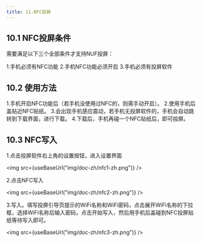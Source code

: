 ```yaml
---
title: 11.NFC投屏
---
```



## 10.1 NFC投屏条件

需要满足以下三个全部条件才支持NUF投屏：

1.手机必须有NFC功能
2.手机NFC功能必须开启
3.手机必须有投屏软件

## 10.2 使用方法

1.手机开启NFC功能后（若手机没使用过NFC的，则需手动开启）。
2.使用手机后盖贴近NFC贴纸。
3.会出现手机感应震动，若手机无投屏软件的，手机会自动跳转到下载界面，进行下载。
4.下载后，手机再碰一个NFC贴纸后，即可投屏。

## 10.3 NFC写入
1.点击投屏软件右上角的设置按钮，进入设置界面

<img  src={useBaseUrl("img/doc-zh/nfc1-zh.png")} />

2.点击NFC写入

<img  src={useBaseUrl("img/doc-zh/nfc2-zh.png")} />

3.写入。填写投屏引导页提示的WiFi名称和WiFi密码，点击展开WiFi名称的下拉框，选择WiFi名称后输入密码，点击开始写入，然后用手机后盖碰到NFC投屏贴纸等待写入即可。

<img  src={useBaseUrl("img/doc-zh/nfc3-zh.png")} />
